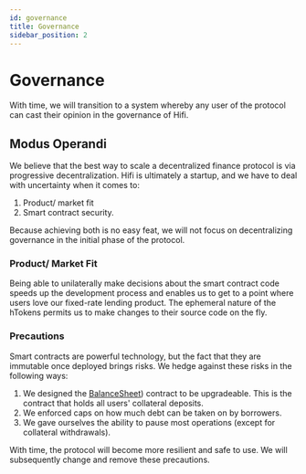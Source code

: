 ```yaml
---
id: governance
title: Governance
sidebar_position: 2
---
```



# Governance

With time, we will transition to a system whereby any user of the protocol can cast their opinion in the governance of Hifi.

## Modus Operandi

We believe that the best way to scale a decentralized finance protocol is via progressive decentralization. Hifi is ultimately a startup, and we have to deal with uncertainty when it comes to:

1. Product/ market fit
2. Smart contract security.

Because achieving both is no easy feat, we will not focus on decentralizing governance in the initial phase of the protocol.

### Product/ Market Fit

Being able to unilaterally make decisions about the smart contract code speeds up the development process and enables us to get to a point where users love our fixed-rate lending product.
The ephemeral nature of the hTokens permits us to make changes to their source code on the fly.

### Precautions

Smart contracts are powerful technology, but the fact that they are immutable once deployed brings risks. We hedge against these risks in the following ways:

1. We designed the [BalanceSheet](../technical-reference/core/balance-sheet.md)) contract to be upgradeable. This is
   the contract that holds all users' collateral deposits.
2. We enforced caps on how much debt can be taken on by borrowers.
3. We gave ourselves the ability to pause most operations (except for collateral withdrawals).

With time, the protocol will become more resilient and safe to use. We will subsequently change and remove these
precautions.
